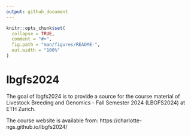 ```yaml
---
output: github_document
---
```


<!-- README.md is generated from README.Rmd. Please edit that file -->

```r
knitr::opts_chunk$set(
  collapse = TRUE,
  comment = "#>",
  fig.path = "man/figures/README-",
  out.width = "100%"
)
```

# lbgfs2024

<!-- badges: start -->
<!-- badges: end -->

The goal of lbgfs2024 is to provide a source for the course material of Livestock Breeding and Genomics - Fall Semester 2024 (LBGFS2024) at ETH Zurich.

The course website is available from: https://charlotte-ngs.github.io/lbgfs2024/



